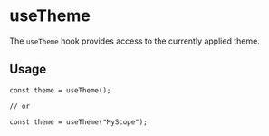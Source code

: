 
<Meta title="Components/Utilities/useTheme" />

# useTheme

The `useTheme` hook provides access to the currently applied theme.

## Usage

```tsx
const theme = useTheme();

// or

const theme = useTheme("MyScope");
```
